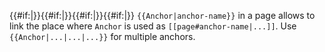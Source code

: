 <includeonly><span id="{{{1}}}"></span>{{#if:{{{2|}}}|<span id="{{{2}}}"></span>}}{{#if:{{{3|}}}|<span id="{{{3}}}"></span>}}{{#if:{{{4|}}}|<span id="{{{4}}}"></span>}}{{#if:{{{5|}}}|<span id="{{{5}}}"></span>}}</includeonly><noinclude>
<code><nowiki>{{Anchor|anchor-name}}</nowiki></code> in a page allows to link the place where <code>Anchor</code> is used as <code><nowiki>[[page#anchor-name|...]]</nowiki></code>. Use <code><nowiki>{{Anchor|...|...|...}}</nowiki></code> for multiple anchors.
</noinclude>